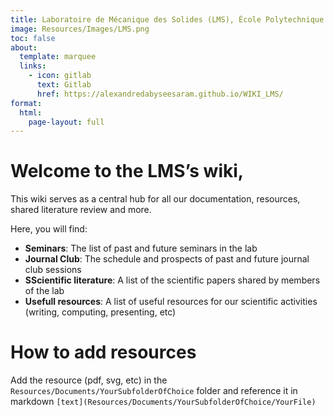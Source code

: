 ```yaml
---
title: Laboratoire de Mécanique des Solides (LMS), École Polytechnique
image: Resources/Images/LMS.png
toc: false
about:
  template: marquee
  links:
    - icon: gitlab
      text: Gitlab
      href: https://alexandredabyseesaram.github.io/WIKI_LMS/
format:
  html:
    page-layout: full
---
```

# Welcome to the LMS's wiki,
This wiki serves as a central hub for all our documentation, resources, shared literature review and more.

Here, you will find:

* **Seminars**: The list of past and future seminars in the lab
* **Journal Club**: The schedule and prospects of past and future journal club sessions
* **SScientific literature**: A list of the scientific papers shared by members of the lab
* **Usefull resources**: A list of useful resources for our scientific activities (writing, computing, presenting, etc)

# How to add resources
 Add the resource (pdf, svg, etc) in the `Resources/Documents/YourSubfolderOfChoice` folder and reference it in markdown `[text](Resources/Documents/YourSubfolderOfChoice/YourFile)`



